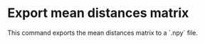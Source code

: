 
# Export mean distances matrix

<p>
  This command exports the mean distances matrix to a <NumPyIcon /> `.npy` file.
</p>
